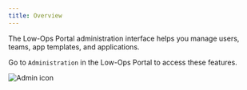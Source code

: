 ```yaml
---
title: Overview
---
```


The Low-Ops Portal administration interface helps you manage users, teams, app templates, and applications.

Go to `Administration` in the Low-Ops Portal to access these features.

<img src="/img/admin-icon.png" alt="Admin icon" className="image" />
